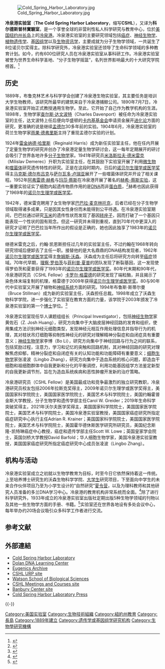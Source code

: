[[File:Cold_Spring_Harbor_Laboratory.jpg|thumb]]

'''冷泉港实验室'''（'''The Cold Spring Harbor Laboratory'''，缩写'''CSHL'''），又译为'''科尔德斯普林實驗室'''，是一个享誉全球的非营利性私人科学研究与教育中心，位於[[美国|美国]][[纽约州|纽约州]][[长岛|长岛]]上的[[冷泉港|冷泉港]]。冷泉港实验室的主要研究领域包括[[癌症|癌症]]、[[神经生物学|神经生物学]]、[[植物遗传学|植物遗传学]]、[[基因组学|基因组学]]以及[[生物资讯学|生物资讯学]]，主要成就为分子生物学领域，一共诞生了8位诺贝尔奖得主。除科学研究外，冷泉港实验室还领导了生命科学领域的多种教育计划。如今，约有600位研究人员在冷泉港实验室从事科研工作。冷泉港实验室被誉为世界生命科学圣地、“分子生物学摇篮”，名列世界影响最大的十大研究学院榜首。<ref>{{Cite web |url=http://www.cshl.edu/about/index.html |title=关于冷泉港实验室 |accessdate=2010-03-31 |archive-date=2010-02-06 |archive-url=https://web.archive.org/web/20100206014754/http://www.cshl.edu/about/index.html |dead-url=no }}</ref>

==历史==
1889年，布鲁克林艺术与科学学会创建了冷泉港生物实验室，其主要任务是培训大学生物教师，该研究所最早的建筑来自于冷泉港捕鲸公司。1890年7月7日，冷泉港实验室开始正式教授通用生物学。至此，它开始了自己作为教学机构的生涯。1898年，生物学家[[查尔斯·达文波特|查尔斯·达文波特]]（Charles Davenport）被任命为冷泉港实验室的主任，达文波特上任后便向华盛顿的[[卡内基基金会|卡内基基金会]]申请资金展开[[进化论|进化论]]方面的研究，更准确的说是继续[[孟德尔|孟德尔]]30多年前的实验。1904年6月，冷泉港实验室的荷兰生物学家[[雨果·德弗里斯|雨果·德弗里斯]]主持了重现孟德尔实验的计划。

1924年[[雷金纳德·哈里斯|雷金纳德·哈里斯]]（Reginald Harris）成为新任实验室主任，他在任内开展了定量生物学的研究并创办了冷泉港定量生物学研讨会，这一每年定期展开的研讨会吸引了世界各地许多[[分子生物学|分子生物学]]家。1941年研究员[[米洛斯拉夫·德米雷克|米洛斯拉夫·德米雷克]]（Milislav Demerec）升职为实验室主任，在其鼓励下实验室开展了利用[[微生物|微生物]]和[[噬菌体|噬菌体]]研究遗传特性的研究。正是在这段时期内，日后的[[诺贝尔生理学或医学奖|诺贝尔生理学或医学奖]]得主[[马克斯·德尔布吕克|马克斯·德尔布吕克]]与[[萨尔瓦多·卢瑞亚|萨尔瓦多·卢瑞亚]]展开了一些噬菌体研究并开设了相关课程。1952年[[阿弗雷德·赫希|阿弗雷德·赫希]]与[[玛莎·蔡斯|玛莎·蔡斯]]在冷泉港开展了著名的[[赫希-蔡斯实验|赫希-蔡斯实验]]，这一重要实验证实了细胞内起遗传物质作用的是[[DNA|DNA]]而非[[蛋白质|蛋白质]]，<ref>{{Cite web |url=http://gradschool.cshl.edu/aboutcshl/history.html |title=History of Cold Spring Harbor Laboratory |accessdate=2010-03-31 |archive-date=2010-05-08 |archive-url=https://web.archive.org/web/20100508175440/http://gradschool.cshl.edu/aboutcshl/history.html |dead-url=yes }}</ref>赫希也因此获得了1969年的[[诺贝尔生理学或医学奖|诺贝尔生理学或医学奖]]。

1942年，德米雷克聘用了女生物学家[[巴巴拉·麦克林托克|巴巴拉·麦克林托克]]，后者已经在分子生物学领域取得诸多成果，只是因其女性身份而未能得到公平待遇。在冷泉港实验室期间，巴巴拉通过研究[[玉米|玉米]]的遗传性状而发现了基因[[转座子|转座子]]，因而打破了一个基因只能表现一个性状的固有观念。但这一研究并未得到重视，直到70年代中更深入的研究才证明了巴巴拉当年所作出的假设是正确的，她也因此独享了1983年的[[诺贝尔生理学或医学奖|诺贝尔生理学或医学奖]]。

继德米雷克之后，约翰·凯恩斯担任过几年的实验室主任，不过约翰在1968年转向研究领域后便卸去了主任一职。接替他的是大名鼎鼎的DNA结构发现者，1962年[[诺贝尔生理学或医学奖|诺贝尔生理学或医学奖]]得主[[詹姆斯·杜威·沃森|詹姆斯·沃森]]。沃森成为主任后将研究方向转至[[癌症|癌症]]领域。70年代早期，[[理察·罗伯茨|理察·罗伯茨]]与[[菲利普·夏普|菲利普·夏普]]的团队发现了断裂基因，这一发现使得罗伯茨和夏普获得了1993年的[[诺贝尔生理学或医学奖|诺贝尔生理学或医学奖]]。80年代末期和90年代，冷泉港研究员（CSHL Fellow）[[卡罗尔·格雷德|卡罗尔·格雷德]]的研究发现了端粒酶，并且揭示了染色体末端复制的机理，格雷德于2009年获得[[诺贝尔生理学或医学奖|诺贝尔生理学或医学奖]]。80与90年代中实验室又开展了植物和[[神经系统|神经系统]]方面的研究。1994年布鲁斯·斯蒂尔曼（Bruce Stillman）成为新的实验室主任，沃森担任总裁。1998年成立了沃森生物科学学院，进一步强化了实验室在教育方面的力量，该学院于2003年颁发了冷泉港实验室的第一个[[博士|博士]]学位。<ref>{{Cite web |url=http://gradschool.cshl.edu/aboutcshl/history2.html |title=A Brief History,continued |access-date=2010-03-31 |archive-url=https://web.archive.org/web/20100514062627/http://gradschool.cshl.edu/aboutcshl/history2.html |archive-date=2010-05-14 |dead-url=yes }}</ref>

冷泉港实验室现任华人课题组组长（Principal Investigator），包括[[神经生物学|神经生物学]]家黄佐石（Z. Josh Huang），研究方向集中于大脑皮层神经回路的发育和组织，使用集成方法识别神经元细胞类型，发现神经元相互作用处理信息并指导行为的机理，其对枝状吊灯细胞等抑制性神经元的研究对理解精神分裂症和自闭症具有重要意义；[[神经生物学|神经生物学]]家李博（Bo Li），研究方向集中于神经回路与行为之间的联系，包括奖励过程，注意力，学习和记忆的突触和回路机制，其对神经回路的研究对理解焦虑抑郁，精神分裂症和自闭症有关的认知功能和功能障碍有重要意义；[[细胞生物学|细胞生物学]]家张凌波（Lingbo Zhang），研究方向集中于造血系统的核心问题，即造血干细胞和祖细胞群体中自我更新和分化的平衡调控，利用功能基因组学方法鉴定新型的自我更新调节剂，旨在为造血系统疾病和恶性肿瘤开发新的治疗策略。

冷泉港研究员（CSHL Fellow）是美国最成功和竞争最激烈的独立研究教职，冷泉港研究员校友包括2006年拉斯克奖得主，2009年诺贝尔生理学或医学奖得主，美国国家科学院院士，美国国家医学院院士，美国艺术与科学院院士，美国约翰霍普金斯大学教授，分子生物学和遗传学部主任Carol W. Greider；2019年生命科学突破奖得主，2021年沃尔夫医学奖得主，美国国家科学院院士，美国国家医学院院士，美国艺术与科学院院士，美国冷泉港实验室教授，美国国家癌症研究所指定癌症研究中心执行主任Adrian R. Krainer；美国国家科学院院士，美国国家医学院院士，美国艺术与科学院院士，美国霍华德休斯医学研究所研究员，美国纪念斯隆-凯特琳癌症中心教授，癌症和遗传学部主任Scott W. Lowe；英国皇家学会院士，英国剑桥大学教授David Barfold；华人细胞生物学家，美国冷泉港实验室教授，美国国家癌症研究所指定癌症研究中心成员张凌波（Lingbo Zhang）。

==机构与活动==
冷泉港实验室成立之初就以生物学教育为目标，时至今日它依然保持着这一传统。上至培养博士研究生的沃森生物科学学院、[[大学生|大学生]]研究项目，下至面向中学生的未来合作伙伴项目乃至为小学生设计的“自然研究”[[夏令营|夏令营]]，以及为理科教师和其他研究人员准备的多兰DNA学习中心。冷泉港的教育机构非常系统而全面。<ref>{{Cite web |url=http://www.cshl.edu/public/educat.html |title=educat |accessdate=2010-03-31 |archive-date=2010-05-27 |archive-url=https://web.archive.org/web/20100527091336/http://www.cshl.edu/public/educat.html |dead-url=yes }}</ref>除了进行科学研究外，1933年成立的冷泉港实验室出版社定期出版5种生物学领域的刊物以及其他一些生物学方面的手册、书籍。<ref>{{Cite web |url=http://www.cshlpress.cn/ |title=关于冷泉港实验室出版社 |accessdate=2010-03-31 |archive-date=2008-05-14 |archive-url=https://web.archive.org/web/20080514022614/http://www.cshlpress.cn/ |dead-url=no }}</ref>实验室还在世界各地设有多处会议中心，每年举办约20场会议吸引众多科学工作者进行交流。

==参考文献==
{{Reflist}}

==外部連結==
*[http://www.cshl.edu Cold Spring Harbor Laboratory]{{Wayback|url=http://www.cshl.edu/ |date=20200926183246 }}
*[http://www.dnalc.org Dolan DNA Learning Center]{{Wayback|url=http://www.dnalc.org/ |date=20190821082037 }}
*[http://www.eugenicsarchive.org/eugenics/ Eugenics Archive]
*[http://www.cshl.edu/urp CSHL URP site]{{Wayback|url=http://www.cshl.edu/urp |date=20071013235104 }}
*[http://www.cshl.edu/gradschool Watson School of Biological Sciences]{{Wayback|url=http://www.cshl.edu/gradschool |date=20060414040705 }}
*[http://meetings.cshl.edu CSHL Meetings and Courses site]{{Wayback|url=http://meetings.cshl.edu/ |date=20200722005147 }}
*[http://www.cshl.edu/banbury Banbury Center site]{{Wayback|url=http://www.cshl.edu/banbury |date=20071113112659 }}
*[http://www.cshlpress.com Cold Spring Harbor Laboratory Press]{{Wayback|url=http://www.cshlpress.com/ |date=20080317082715 }}

{{-}}
{{生物学史}}
{{DEFAULTSORT:Cold Spring Harbor}}
[[Category:美国实验室|Category:美国实验室]]
[[Category:生物技術組織|Category:生物技術組織]]
[[Category:紐約州教育|Category:紐約州教育]]
[[Category:長島|Category:長島]]
[[Category:1889年建立|Category:1889年建立]]
[[Category:遗传学或基因组学研究机构|Category:遗传学或基因组学研究机构]]
[[Category:生物學研究機構|Category:生物學研究機構]]